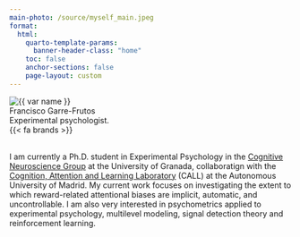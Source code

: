 ```yaml
---
main-photo: /source/myself_main.jpeg
format:
  html:
    quarto-template-params:
      banner-header-class: "home"
    toc: false
    anchor-sections: false
    page-layout: custom
---
```


:::{#home}
:::{.about}
```{=html}
  <img class="rounded-circle myself" src="{{< meta main-photo >}}" alt="{{ var name }}">
```
:::{#presentation}
```{=html}
<div class="presentation-text">Francisco Garre-Frutos</div>
<div id="recursive-text">Experimental psychologist.</div>
<script>
const it_text = document.getElementById("recursive-text");
const it_list = ["Experimental Psychologist.", "Cognitive Neuroscientist.", "Ph.D. student."];
console.log(it_text);
let counter = 0, step = 150, current_text, char_pos = 0, adding = true;

const typewriter = () => {
    setTimeout(() => {
        current_text = it_list[counter];
        if (current_text.slice(0, char_pos) == "") {
          it_text.textContent = " ";
        } else {
          it_text.textContent = current_text.slice(0, char_pos);
        }
        if (adding) {
            if (char_pos >= current_text.length) {
                adding = false;
                setTimeout(() => {
                    typewriter();
                }, 1000);
                return;
            } else {
              char_pos++;
            }
        } else {
            if (char_pos == 0) {
                adding = true;
                counter = (counter < 2)? counter+1: 0;
                current_text = it_list[counter];
            } else {
                char_pos--;
            }
        }
        typewriter();
    }, step)
}

typewriter();

</script>
```
:::{.network-icon}
```{=html}
<!-- Truco extrañisimo. Para que font awesome funcione en un code block de html es necesario poner un shortcode referenciando lo que se va a utilizar-->
{{< fa brands >}}
<a href="https://twitter.com/Fran_gfr"><i class="fa-brands fa-twitter fa-xl" aria-label="twitter"></i></a>
<a href="https://github.com/franfrutos"><i class="fa-brands fa-github fa-xl" aria-label="github"></i></a>
<a href="https://www.linkedin.com/in/francisco-garre-frutos-462070129/"><i class="fa-brands fa-linkedin fa-xl" aria-label="linkedin"></i></a><a href="mailto:fgfrutos@gmail.com"><i class="fa-solid fa-envelope fa-xl" aria-label="envelope"></i></a>
```
:::
:::
:::{#about}
<br>
I am currently a Ph.D. student in Experimental Psychology in the [Cognitive Neuroscience Group](https://cimcyc.ugr.es/investigacion/grupos/hum379) at the University of Granada, collaboratign with the [Cognition, Attention and Learning Laboratory](https://calluam.wordpress.com/quienes-somos/) (CALL) at the Autonomous University of Madrid. My current work focuses on investigating the extent to which reward-related attentional biases are implicit, automatic, and uncontrollable. I am also very interested in psychometrics applied to experimental psychology, multilevel modeling, signal detection theory and reinforcement learning.

:::
:::
:::
